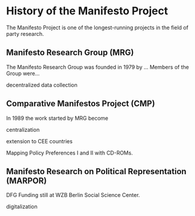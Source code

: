 # History of the Manifesto Project

The Manifesto Project is one of the longest-running projects in the field of party research.


## Manifesto Research Group (MRG)
The Manifesto Research Group was founded in 1979 by ...
Members of the Group were...

decentralized data collection

## Comparative Manifestos Project (CMP)
In 1989 the work started by MRG become 

centralization

extension to CEE countries

Mapping Policy Preferences I and II with CD-ROMs.




## Manifesto Research on Political Representation (MARPOR)

DFG Funding
still at WZB Berlin Social Science Center.

digitalization

